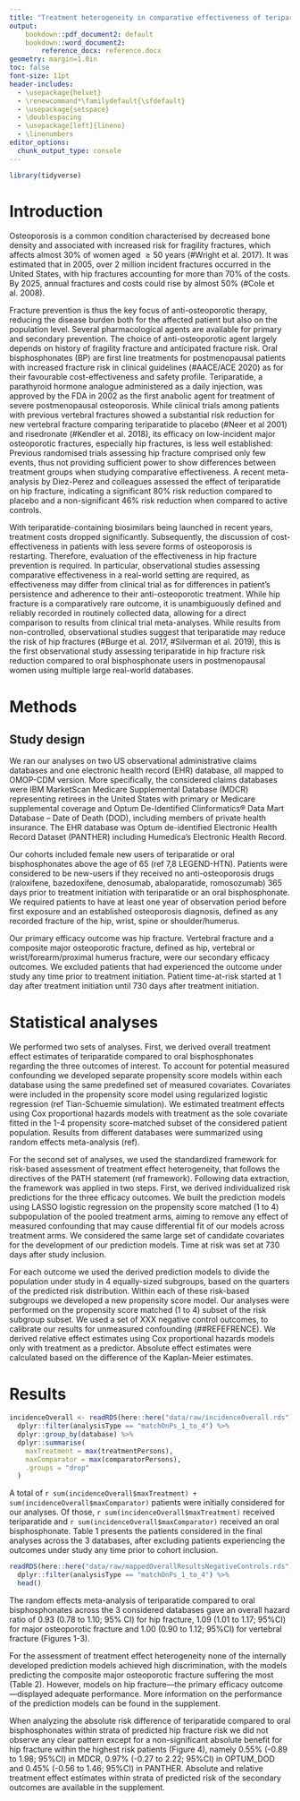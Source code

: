 ```yaml
---
title: "Treatment heterogeneity in comparative effectiveness of teriparatide vs bisphosphonates: multi-database cohort study"
output:
    bookdown::pdf_document2: default
    bookdown::word_document2:
        reference_docx: reference.docx
geometry: margin=1.0in
toc: false
font-size: 11pt
header-includes:
  - \usepackage{helvet}
  - \renewcommand*\familydefault{\sfdefault}
  - \usepackage{setspace}
  - \doublespacing
  - \usepackage[left]{lineno}
  - \linenumbers
editor_options: 
  chunk_output_type: console
---
```


```r
library(tidyverse)
```

# Introduction
Osteoporosis is a common condition characterised by decreased bone density and associated with increased risk for fragility fractures, which affects almost 30% of women aged $\geq50$ years (#Wright et al. 2017). It was estimated that in 2005, over 2 million incident fractures occurred in the United States, with hip fractures accounting for more than 70% of the costs. By 2025, annual fractures and costs could rise by almost 50% (#Cole et al. 2008).

Fracture prevention is thus the key focus of anti-osteoporotic therapy, reducing the disease burden both for the affected patient but also on the population level. Several pharmacological agents are available for primary and secondary prevention. The choice of anti-osteoporotic agent largely depends on history of fragility fracture and anticipated fracture risk. Oral bisphosphonates (BP) are first line treatments for postmenopausal patients with increased fracture risk in clinical guidelines (#AACE/ACE 2020) as for their favourable cost-effectiveness and safety profile. Teriparatide, a parathyroid hormone analogue administered as a daily injection, was approved by the FDA in 2002 as the first anabolic agent for treatment of severe postmenopausal osteoporosis. While clinical trials among patients with previous vertebral fractures showed a substantial risk reduction for new vertebral fracture comparing teriparatide to placebo (#Neer et al 2001) and risedronate (#Kendler et al. 2018), its efficacy on low-incident major osteoporotic fractures, especially hip fractures, is less well established: Previous randomised trials assessing hip fracture comprised only few events, thus not providing sufficient power to show differences between treatment groups when studying comparative effectiveness. A recent meta-analysis by Diez-Perez and colleagues assessed the effect of teriparatide on hip fracture, indicating a significant 80% risk reduction compared to placebo and a non-significant 46% risk reduction when compared to active controls.  

With teriparatide-containing biosimilars being launched in recent years, treatment costs dropped significantly. Subsequently, the discussion of cost-effectiveness in patients with less severe forms of osteoporosis is restarting. Therefore, evaluation of the effectiveness in hip fracture prevention is required. In particular, observational studies assessing comparative effectiveness in a real-world setting are required, as effectiveness may differ from clinical trial as for differences in patient’s persistence and adherence to their anti-osteoporotic treatment. While hip fracture is a comparatively rare outcome, it is unambiguously defined and reliably recorded in routinely collected data, allowing for a direct comparison to results from clinical trial meta-analyses. While results from non-controlled, observational studies suggest that teriparatide may reduce the risk of hip fractures (#Burge et al. 2017, #Silverman et al. 2019), this is the first observational study assessing teriparatide in hip fracture risk reduction compared to oral bisphosphonate users in postmenopausal women using multiple large real-world databases.

# Methods
## Study design
We ran our analyses on two US observational administrative claims databases and one electronic health record (EHR) database, all mapped to OMOP-CDM version. More specifically, the considered claims databases were IBM MarketScan Medicare Supplemental Database (MDCR) representing retirees in the United States with primary or Medicare supplemental coverage and Optum De-Identified Clinformatics® Data Mart Database – Date of Death (DOD), including members of private health insurance. The EHR database was Optum de-identified Electronic Health Record Dataset (PANTHER) including Humedica’s Electronic Health Record.

Our cohorts included female new users of teriparatide or oral bisphosphonates above the age of 65 (ref 7,8 LEGEND-HTN). Patients were considered to be new-users if they received no anti-osteoporosis drugs (raloxifene, bazedoxifene, denosumab, abaloparatide, romosozumab) 365 days prior to treatment initiation with teriparatide or an oral bisphosphonate. We required patients to have at least one year of observation period before first exposure and an established osteoporosis diagnosis, defined as any recorded fracture of the hip, wrist, spine or shoulder/humerus.

Our primary efficacy outcome was hip fracture. Vertebral fracture and a composite major osteoporotic fracture, defined as hip, vertebral or wrist/forearm/proximal humerus fracture, were our secondary efficacy outcomes. We excluded patients that had experienced the outcome under study any time prior to treatment initiation. Patient time-at-risk started at 1 day after treatment initiation until 730 days after treatment initiation.

# Statistical analyses
We performed two sets of analyses. First, we derived overall treatment effect estimates of teriparatide compared to oral bisphosphonates regarding the three outcomes of interest. To account for potential measured confounding we developed separate propensity score models within each database using the same predefined set of measured covariates. Covariates were included in the propensity score model using regularized logistic regression (ref Tian-Schuemie simulation). We estimated treatment effects using Cox proportional hazards models with treatment as the sole covariate fitted in the 1-4 propensity score-matched subset of the considered patient population. Results from different databases were summarized using random effects meta-analysis (ref).

For the second set of analyses, we used the standardized framework for risk-based assessment of treatment effect heterogeneity, that follows the directives of the PATH statement (ref framework). Following data extraction, the framework was applied in two steps. First, we derived individualized risk predictions for the three efficacy outcomes. We built the prediction models using LASSO logistic regression on the propensity score matched (1 to 4) subpopulation of the pooled treatment arms, aiming to remove any effect of measured confounding that may cause differential fit of our models across treatment arms. We considered the same large set of candidate covariates for the development of our prediction models. Time at risk was set at 730 days after study inclusion.

For each outcome we used the derived prediction models to divide the population under study in 4 equally-sized subgroups, based on the quarters of the predicted risk distribution. Within each of these risk-based subgroups we developed a new propensity score model. Our analyses were performed on the propensity score matched (1 to 4) subset of the risk subgroup subset. We used a set of XXX negative control outcomes, to calibrate our results for unmeasured confounding (##REFEFRENCE). We derived relative effect estimates using Cox proportional hazards models only with treatment as a predictor. Absolute effect estimates were calculated based on the difference of the Kaplan-Meier estimates.

# Results

```r
incidenceOverall <- readRDS(here::here("data/raw/incidenceOverall.rds")) %>%
  dplyr::filter(analysisType == "matchOnPs_1_to_4") %>%
  dplyr::group_by(database) %>%
  dplyr::summarise(
    maxTreatment = max(treatmentPersons),
    maxComparator = max(comparatorPersons),
    .groups = "drop"
  )
```

<!-- Need to fix the numbers. See icpe abstract -->
A total of `r sum(incidenceOverall$maxTreatment) + sum(incidenceOverall$maxComparator)` patients were initially considered for our analyses. Of those, `r sum(incidenceOverall$maxTreatment)` received teriparatide and `r sum(incidenceOverall$maxComparator)` received an oral bisphosphonate. Table 1 presents the patients considered in the final analyses across the 3 databases, after excluding patients experiencing the outcomes under study any time prior to cohort inclusion.

```r
readRDS(here::here("data/raw/mappedOverallResultsNegativeControls.rds")) %>%
  dplyr::filter(analysisType == "matchOnPs_1_to_4") %>%
  head()
```

The random effects meta-analysis of teriparatide compared to oral bisphosphonates across the 3 considered databases gave an overall hazard ratio of 0.93 (0.78 to 1.10; 95% CI) for hip fracture, 1.09 (1.01 to 1.17; 95%CI) for major osteoporotic fracture and 1.00 (0.90 to 1.12; 95%CI) for vertebral fracture (Figures 1-3).

For the assessment of treatment effect heterogeneity none of the internally developed prediction models achieved high discrimination, with the models predicting the composite major osteoporotic fracture suffering the most (Table 2). However, models on hip fracture—the primary efficacy outcome—displayed adequate performance. More information on the performance of the prediction models can be found in the supplement.

When analyzing the absolute risk difference of teriparatide compared to oral bisphosphonates within strata of predicted hip fracture risk we did not observe any clear pattern except for a non-significant absolute benefit for hip fracture within the highest risk patients (Figure 4), namely 0.55% (-0.89 to 1.98; 95%CI) in MDCR, 0.97% (-0.27 to 2.22; 95%CI) in OPTUM_DOD and 0.45% (-0.56 to 1.46; 95%CI) in PANTHER. Absolute and relative treatment effect estimates within strata of predicted risk of the secondary outcomes are available in the supplement. 

